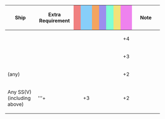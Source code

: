 {|class="wikitable" style="width:100%; text-align: center; vertical-align: middle;"
|-
! style="width: 20%;" | Ship
! style="width: 25%;" | Extra Requirement
! style="width: 5%; background-color: lightcoral;" | {{Firepower}}
! style="width: 5%; background-color: lightskyblue;" | {{Torpedo}}
! style="width: 5%; background-color: sandybrown;" | {{AA}}
! style="width: 5%; background-color: #9C8FEE;" | {{ASW}}
! style="width: 5%; background-color: #7fffd4;" | {{LOS}}
! style="width: 5%; background-color: #F2E279;" | {{Armor}}
! style="width: 5%; background-color: violet;" | {{Evasion}}
! style="width: 20%;" | Note
|-
! {{ShipLink|I-47/Kai}}
| style="text-align:left;" | 
| || || || || || || +4
| style="text-align:left;" | 
|-
! {{ShipLink|I-47}}<br/>{{ShipLink|I-400|I-401|text=Sentoku (I-400) Class|link_class=Sentoku (I-400)}}
| style="text-align:left;" | 
| || || || || || || +3
| style="text-align:left;" | 
|-
! {{ShipLink|I-58}} (any)
| style="text-align:left;" | 
| || || || || || || +2
| style="text-align:left;" | 
|-
! Any SS(V) (including above)
| style="text-align:left;" | '''+ {{Equipment/Link|Late Model Bow Torpedo Mount (6 tubes)|Skilled Sonar Personnel + Late Model Bow Torpedo Mount (6 tubes)|Late Model 53cm Bow Torpedo Mount (8 tubes)|text=IJN Late Model Bow Torpedo}}
| || +3 || || || || || +2
| style="text-align:left;" | 
|}
